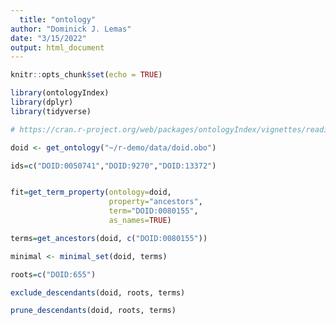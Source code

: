 ```yaml
---
  title: "ontology"
author: "Dominick J. Lemas"
date: "3/15/2022"
output: html_document
---
```

  
```r
knitr::opts_chunk$set(echo = TRUE)
```


```r

library(ontologyIndex)
library(dplyr)
library(tidyverse)

```

```r

# https://cran.r-project.org/web/packages/ontologyIndex/vignettes/reading-ontologies.html

doid <- get_ontology("~/r-demo/data/doid.obo")

```

```r

ids=c("DOID:0050741","DOID:9270","DOID:13372")


fit=get_term_property(ontology=doid, 
                      property="ancestors", 
                      term="DOID:0080155", 
                      as_names=TRUE)

terms=get_ancestors(doid, c("DOID:0080155"))

minimal <- minimal_set(doid, terms)

roots=c("DOID:655")

exclude_descendants(doid, roots, terms)

prune_descendants(doid, roots, terms)

```